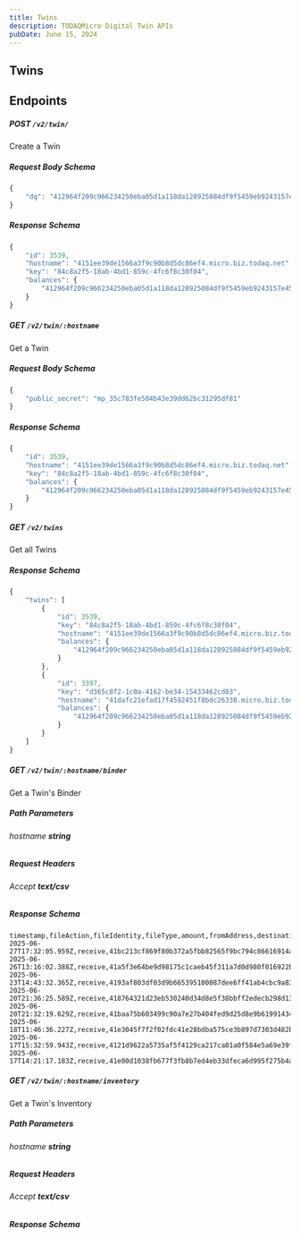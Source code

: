 ```yaml
---
title: Twins
description: TODAQMicro Digital Twin APIs
pubDate: June 15, 2024
---
```


## Twins

## Endpoints

##### **POST** `/v2/twin/`

Create a Twin

##### Request Body Schema

```javascript
{
    "dq": "412964f209c966234250eba05d1a118da128925084df9f5459eb9243157e452e73"
}
```

##### Response Schema

```javascript
{
    "id": 3539,
    "hostname": "4151ee39de1566a3f9c90b8d5dc86ef4.micro.biz.todaq.net",
    "key": "84c8a2f5-18ab-4bd1-859c-4fc6f8c30f04",
    "balances": {
        "412964f209c966234250eba05d1a118da128925084df9f5459eb9243157e452e73": 0
    }
}
```

##### **GET** `/v2/twin/:hostname`

Get a Twin

##### Request Body Schema

```javascript
{
    "public_secret": "mp_35c783fe504b43e39dd62bc31295df81"
}
```

##### Response Schema

```javascript
{
    "id": 3539,
    "hostname": "4151ee39de1566a3f9c90b8d5dc86ef4.micro.biz.todaq.net",
    "key": "84c8a2f5-18ab-4bd1-859c-4fc6f8c30f04",
    "balances": {
        "412964f209c966234250eba05d1a118da128925084df9f5459eb9243157e452e73": 0
    }
}
```

##### **GET** `/v2/twins`

Get all Twins

##### Response Schema

```javascript
{
    "twins": [
        {
            "id": 3539,
            "key": "84c8a2f5-18ab-4bd1-859c-4fc6f8c30f04",
            "hostname": "4151ee39de1566a3f9c90b8d5dc86ef4.micro.biz.todaq.net",
            "balances": {
                "412964f209c966234250eba05d1a118da128925084df9f5459eb9243157e452e73": 0
            }
        },
        {
            "id": 3397,
            "key": "d365c8f2-1c0a-4162-be34-15433462cd83",
            "hostname": "41dafc21efad17f4592451f8bdc26338.micro.biz.todaq.net",
            "balances": {
                "412964f209c966234250eba05d1a118da128925084df9f5459eb9243157e452e73": 7.42
            }
        }
    ]
}
```

##### **GET** `/v2/twin/:hostname/binder`

Get a Twin's Binder

##### Path Parameters

###### hostname ***string***

##### Request Headers

###### Accept ***text/csv***

##### Response Schema

```csv
timestamp,fileAction,fileIdentity,fileType,amount,fromAddress,destinationAddress
2025-06-27T17:32:05.959Z,receive,41bc213cf869f80b372a5fbb82565f9bc794c86616914a3e9b5cbf29f71f231f6a,412964f209c966234250eba05d1a118da128925084df9f5459eb9243157e452e73,0.5,414e3aaa09d5349c44b6b80951f1ec94b46b21301cc436fbce7b1fa1a202ef8b6e,
2025-06-26T13:16:02.388Z,receive,41a5f3e64be9d98175c1caeb45f311a7d0d980f016922bd124af8f4e0e9fc6f283,412964f209c966234250eba05d1a118da128925084df9f5459eb9243157e452e73,1,414e3aaa09d5349c44b6b80951f1ec94b46b21301cc436fbce7b1fa1a202ef8b6e,
2025-06-23T14:43:32.365Z,receive,4193af803df03d9b665395100087dee6ff41ab4cbc9a83cfb59e61c5da424781e4,412964f209c966234250eba05d1a118da128925084df9f5459eb9243157e452e73,0.1,414e3aaa09d5349c44b6b80951f1ec94b46b21301cc436fbce7b1fa1a202ef8b6e,
2025-06-20T21:36:25.589Z,receive,418764321d23eb530240d34d8e5f38bbff2edecb298d1319d230bf64cac5bb0903,,,41a9db17a53bf4b88f8f19af89ffece1e143129be46a79a3e70271a9b90804051f,
2025-06-20T21:32:19.629Z,receive,41baa75b603499c90a7e27b404fed9d25d8e9b61991434474279d59ae4e9784fb5,,,41a9db17a53bf4b88f8f19af89ffece1e143129be46a79a3e70271a9b90804051f,
2025-06-18T11:46:36.227Z,receive,41e3045f7f2f02fdc41e28bdba575ce3b897d7303d482ba7e6b09f5825623e8d64,412964f209c966234250eba05d1a118da128925084df9f5459eb9243157e452e73,1.68,41566b7c2ec36a9574e81035503bfbb17d526691e04d068f0155b4ccd7a70c6726,
2025-06-17T15:32:59.943Z,receive,4121d9622a5735af5f4129ca217ca01a0f584e5a69e39fbe2a4b521fcca4656ca8,412964f209c966234250eba05d1a118da128925084df9f5459eb9243157e452e73,3.14,41566b7c2ec36a9574e81035503bfbb17d526691e04d068f0155b4ccd7a70c6726,
2025-06-17T14:21:17.183Z,receive,41e00d1038fb677f3fb8b7ed4eb33dfeca6d995f275b4a36dcce59a378a09cc79e,412964f209c966234250eba05d1a118da128925084df9f5459eb9243157e452e73,1,4118226f252a07514b64c76bd19c1aa8ea2d643d74bc4225b3c011a671735559b2,
```

##### **GET** `/v2/twin/:hostname/inventory`

Get a Twin's Inventory

##### Path Parameters

###### hostname ***string***

##### Request Headers

###### Accept ***text/csv***

##### Response Schema

```csv

```